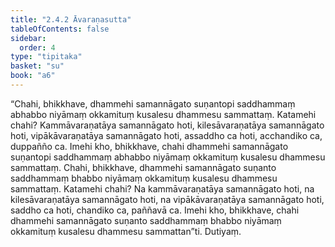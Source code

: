 ```yaml
---
title: "2.4.2 Āvaraṇasutta"
tableOfContents: false
sidebar:
  order: 4
type: "tipitaka"
basket: "su"
book: "a6"
---
```



<DynamicBreadcrumb />

<Division number="86" book="a6" bookNo="16" page="379">

<Paragraph number="687" book="a6">
“Chahi, bhikkhave, dhammehi samannāgato suṇantopi saddhammaṃ abhabbo niyāmaṃ okkamituṃ kusalesu dhammesu sammattaṃ. Katamehi chahi? Kammāvaraṇatāya samannāgato hoti, kilesāvaraṇatāya samannāgato hoti, vipākāvaraṇatāya samannāgato hoti, assaddho ca hoti, acchandiko ca, duppañño ca. Imehi kho, bhikkhave, chahi dhammehi samannāgato suṇantopi saddhammaṃ abhabbo niyāmaṃ okkamituṃ kusalesu dhammesu sammattaṃ.
</Paragraph>

<Paragraph number="688" book="a6">
Chahi, bhikkhave, dhammehi samannāgato suṇanto saddhammaṃ bhabbo niyāmaṃ okkamituṃ kusalesu dhammesu sammattaṃ. Katamehi chahi? Na kammāvaraṇatāya samannāgato hoti, na kilesāvaraṇatāya samannāgato hoti, na vipākāvaraṇatāya samannāgato hoti, saddho ca hoti, chandiko ca, paññavā ca. Imehi kho, bhikkhave, chahi dhammehi samannāgato suṇanto saddhammaṃ bhabbo niyāmaṃ okkamituṃ kusalesu dhammesu sammattan”ti.

</Paragraph>
</Division>

<Paragraph number="689" type="center" book="a6">
Dutiyaṃ.
</Paragraph>